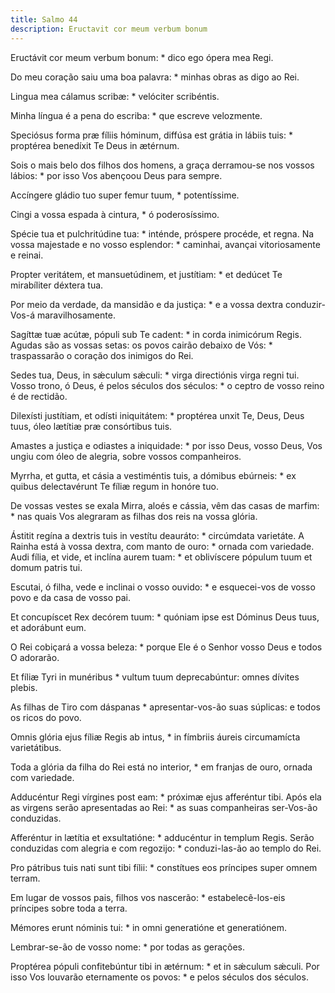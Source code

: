```yaml
---
title: Salmo 44
description: Eructavit cor meum verbum bonum
---
```


<div class="side-by-side not-content">

Eructávit cor meum verbum bonum: * dico ego ópera mea Regi.

Do meu coração saiu uma boa palavra: * minhas obras as digo ao Rei.

Lingua mea cálamus scribæ: * velóciter scribéntis.

Minha língua é a pena do escriba: * que escreve velozmente.

Speciósus forma præ fíliis hóminum, diffúsa est grátia in lábiis tuis: *
    proptérea benedíxit Te Deus in ætérnum.

Sois o mais belo dos filhos dos homens, a graça derramou-se nos vossos
    lábios: * por isso Vos abençoou Deus para sempre.

Accíngere gládio tuo super femur tuum, * potentíssime.

Cingi a vossa espada à cintura, * ó poderosíssimo.

Spécie tua et pulchritúdine tua: * inténde, próspere procéde, et regna.
  Na vossa majestade e no vosso esplendor: * caminhai, avançai vitoriosamente
    e reinai.

Propter veritátem, et mansuetúdinem, et justítiam: * et dedúcet Te
    mirabíliter déxtera tua.

Por meio da verdade, da mansidão e da justiça: * e a vossa dextra
    conduzir-Vos-á maravilhosamente.

Sagíttæ tuæ acútæ, pópuli sub Te cadent: * in corda inimicórum Regis.
  Agudas são as vossas setas: os povos cairão debaixo de Vós: * traspassarão o
    coração dos inimigos do Rei.

Sedes tua, Deus, in sǽculum sǽculi: * virga directiónis virga regni tui.
  Vosso trono, ó Deus, é pelos séculos dos séculos: * o ceptro de vosso reino
    é de rectidão.

Dilexísti justítiam, et odísti iniquitátem: * proptérea unxit Te, Deus, Deus
    tuus, óleo lætítiæ præ consórtibus tuis.

Amastes a justiça e odiastes a iniquidade: * por isso Deus, vosso Deus, Vos
    ungiu com óleo de alegria, sobre vossos companheiros.

Myrrha, et gutta, et cásia a vestiméntis tuis, a dómibus ebúrneis: * ex
    quibus delectavérunt Te fíliæ regum in honóre tuo.

De vossas vestes se exala Mirra, aloés e cássia, vêm das casas de marfim: *
    nas quais Vos alegraram as filhas dos reis na vossa glória.

Ástitit regína a dextris tuis in vestítu deauráto: * circúmdata varietáte.
  A Rainha está à vossa dextra, com manto de ouro: * ornada com variedade.
  Audi fília, et vide, et inclína aurem tuam: * et oblivíscere pópulum tuum et
    domum patris tui.

Escutai, ó filha, vede e inclinai o vosso ouvido: * e esquecei-vos de vosso
    povo e da casa de vosso pai.

Et concupíscet Rex decórem tuum: * quóniam ipse est Dóminus Deus tuus, et
    adorábunt eum.

O Rei cobiçará a vossa beleza: * porque Ele é o Senhor vosso Deus e todos O
    adorarão.

Et fíliæ Tyri in munéribus * vultum tuum deprecabúntur: omnes dívites
    plebis.

As filhas de Tiro com dáspanas * apresentar-vos-ão suas súplicas: e todos os
    ricos do povo.

Omnis glória ejus fíliæ Regis ab intus, * in fímbriis áureis circumamícta
    varietátibus.

Toda a glória da filha do Rei está no interior, * em franjas de ouro, ornada
    com variedade.

Adducéntur Regi vírgines post eam: * próximæ ejus afferéntur tibi.
  Após ela as virgens serão apresentadas ao Rei: * as suas companheiras
    ser-Vos-ão conduzidas.

Afferéntur in lætítia et exsultatióne: * adducéntur in templum Regis.
  Serão conduzidas com alegria e com regozijo: * conduzi-las-ão ao templo do
    Rei.

Pro pátribus tuis nati sunt tibi fílii: * constítues eos príncipes super
    omnem terram.

Em lugar de vossos pais, filhos vos nascerão: * estabelecê-los-eis príncipes
    sobre toda a terra.

Mémores erunt nóminis tui: * in omni generatióne et generatiónem.

Lembrar-se-ão de vosso nome: * por todas as gerações.

Proptérea pópuli confitebúntur tibi in ætérnum: * et in sǽculum sǽculi.
  Por isso Vos louvarão eternamente os povos: * e pelos séculos dos séculos.

</div>
